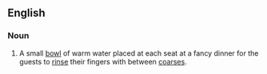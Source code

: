 ==English==

===Noun===
{{en-noun|sg=[[finger]] [[bowl]]}}

#A small [[bowl]] of warm water placed at each seat at a fancy dinner for the guests to [[rinse]] their fingers with between [[coarse]]s.